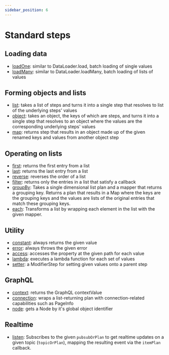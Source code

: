 ```yaml
---
sidebar_position: 6
---
```


# Standard steps

## Loading data

- [loadOne][]: similar to DataLoader.load, batch loading of single values
- [loadMany][]: similar to DataLoader.loadMany, batch loading of lists of values

## Forming objects and lists

- [list][]: takes a list of steps and turns it into a single step that resolves to
  list of the underlying steps' values
- [object][]: takes an object, the keys of which are steps, and turns it into a
  single step that resolves to an object where the values are the corresponding
  underlying steps' values
- [map][]: returns step that results in an object made up of the given renamed keys
  and values from another object step

## Operating on lists

- [first][]: returns the first entry from a list
- [last][]: returns the last entry from a list
- [reverse][]: reverses the order of a list
- [filter][]: returns only the entries in a list that satisfy a callback
- [groupBy][]: Takes a single dimensional list plan and a mapper that returns a
  grouping key. Returns a plan that results in a Map where the keys are the
  grouping keys and the values are lists of the original entries that match
  these grouping keys.
- [each][]: Transforms a list by wrapping each element in the list with the given
  mapper.

## Utility

- [constant][]: always returns the given value
- [error][]: always throws the given error
- [access][]: accesses the property at the given path for each value
- [lambda][]: executes a lambda function for each set of values
- [setter][]: a ModifierStep for setting given values onto a parent step

## GraphQL

- [context][]: returns the GraphQL contextValue
- [connection][]: wraps a list-returning plan with connection-related capabilities
  such as PageInfo
- [node][]: gets a Node by it's global object identifier

## Realtime

- [listen][]: Subscribes to the given `pubsubOrPlan` to get realtime updates on a
  given topic (`topicOrPlan`), mapping the resulting event via the `itemPlan`
  callback.

[access]: ./access
[connection]: ./connection
[constant]: ./constant
[context]: ./context
[each]: ./each
[error]: ./error
[filter]: ./filter
[first]: ./first
[groupBy]: ./groupBy
[lambda]: ./lambda
[last]: ./last
[list]: ./list
[listen]: ./listen
[loadMany]: ./loadMany
[loadOne]: ./loadOne
[map]: ./map
[node]: ./node
[object]: ./object
[reverse]: ./reverse
[setter]: ./setter

